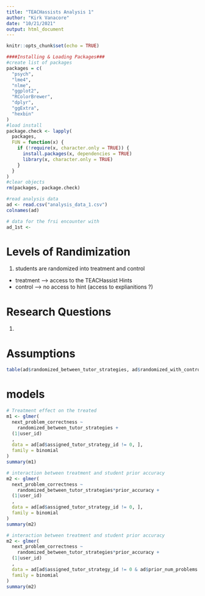 ```yaml
---
title: "TEACHassists Analysis 1"
author: "Kirk Vanacore"
date: "10/21/2021"
output: html_document
---
```


```r
knitr::opts_chunk$set(echo = TRUE)
```


```r
####Installing & Loading Packages###
#create list of packages
packages = c(
  "psych",
  "lme4",
  "nlme",
  "ggplot2",
  "RColorBrewer",
  "dplyr",
  "ggExtra",
  "hexbin"
)
#load install
package.check <- lapply(
  packages,
  FUN = function(x) {
    if (!require(x, character.only = TRUE)) {
      install.packages(x, dependencies = TRUE)
      library(x, character.only = TRUE)
    }
  }
)
#clear objects
rm(packages, package.check)
```

``` r
#read analysis data
ad <- read.csv("analysis_data_1.csv")
colnames(ad)

# data for the frsi encounter with 
ad_1st <- 

```


# Levels of Randimization
1. students are randomized into treatment and control
  * treatment --> access to the TEACHassist Hints
  * control --> no access to hint (access to explianitions ?)

# Research Questions
1. 


# Assumptions
```r

table(ad$randomized_between_tutor_strategies, ad$randomized_with_control)

```


# models
```r

# Treatment effect on the treated
m1 <- glmer(
  next_problem_correctness ~
    randomized_between_tutor_strategies +
  (1|user_id)
  ,
  data = ad[ad$assigned_tutor_strategy_id != 0, ],
  family = binomial
)
summary(m1)

# interaction between treatment and student prior accuracy
m2 <- glmer(
  next_problem_correctness ~
    randomized_between_tutor_strategies*prior_accuracy +
  (1|user_id)
  ,
  data = ad[ad$assigned_tutor_strategy_id != 0, ],
  family = binomial
)
summary(m2)

# interaction between treatment and student prior accuracy
m2 <- glmer(
  next_problem_correctness ~
    randomized_between_tutor_strategies*prior_accuracy +
  (1|user_id)
  ,
  data = ad[ad$assigned_tutor_strategy_id != 0 & ad$prior_num_problems > 10, ],
  family = binomial
)
summary(m2)



```




